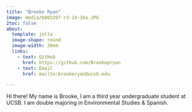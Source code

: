 ```yaml
---
title: "Brooke Ryan"
image: media/b003297-r3-14-16a.JPG
2toc: false
about: 
  template: jolla
  image-shape: round
  image-width: 20em
  links:
    - text: GitHub
      href: https://github.com/Brookepryan
    - text: Email
      href: mailto:brookeryan@ucsb.edu

---
```


Hi there! My name is Brooke, I am a third year undergraduate student at UCSB. I am double majoring in Environmental Studies & Spanish.

